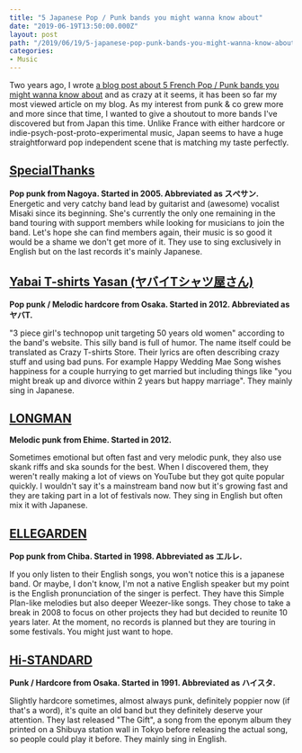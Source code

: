 ```yaml
---
title: "5 Japanese Pop / Punk bands you might wanna know about"
date: "2019-06-19T13:50:00.000Z"
layout: post
path: "/2019/06/19/5-japanese-pop-punk-bands-you-might-wanna-know-about"
categories:
- Music
---
```

Two years ago, I wrote [a blog post about 5 French Pop / Punk bands you might wanna know about](/2017/03/08/5-french-pop-punk-bands-you-might-wanna-know-about) and as crazy at it seems, it has been so far my most viewed article on my blog. As my interest from punk & co grew more and more since that time, I wanted to give a shoutout to more bands I've discovered but from Japan this time.
Unlike France with either hardcore or indie-psych-post-proto-experimental music, Japan seems to have a huge straightforward pop independent scene that is matching my taste perfectly.

## [SpecialThanks](https://open.spotify.com/artist/1ZzoJJ9wVpdlxB8Hp96ENk)

**Pop punk from Nagoya. Started in 2005. Abbreviated as スぺサン.**  
Energetic and very catchy band lead by guitarist and (awesome) vocalist Misaki since its beginning. She's currently the only one remaining in the band touring with support members while looking for musicians to join the band. Let's hope she can find members again, their music is so good it would be a shame we don't get more of it. They use to sing exclusively in English but on the last records it's mainly Japanese.

<YouTube id="VdWOxGluycI" />

## [Yabai T-shirts Yasan (ヤバイTシャツ屋さん)](https://open.spotify.com/artist/3GP0RQRnBvpYVgdVYfcaGS)

**Pop punk / Melodic hardcore from Osaka. Started in 2012. Abbreviated as ヤバT.**  

"3 piece girl's technopop unit targeting 50 years old women" according to the band's website. This silly band is full of humor. The name itself could be translated as Crazy T-shirts Store. Their lyrics are often describing crazy stuff and using bad puns. For example Happy Wedding Mae Song wishes happiness for a couple hurrying to get married but including things like "you might break up and divorce within 2 years but happy marriage". They mainly sing in Japanese.

<YouTube id="lVIHyj9qVy0" />

## [LONGMAN](https://longman.jp/)

**Melodic punk from Ehime. Started in 2012.**  

Sometimes emotional but often fast and very melodic punk, they also use skank riffs and ska sounds for the best. When I discovered them, they weren't really making a lot of views on YouTube but they got quite popular quickly. I wouldn't say it's a mainstream band now but it's growing fast and they are taking part in a lot of festivals now. They sing in English but often mix it with Japanese.

<YouTube id="ZQ8JfvfJqm4" />

## [ELLEGARDEN](https://open.spotify.com/artist/3cbd5GWGOknxmFAe77MDbk)

**Pop punk from Chiba. Started in 1998. Abbreviated as エルレ.**   

If you only listen to their English songs, you won't notice this is a japanese band. Or maybe, I don't know, I'm not a native English speaker but my point is the English pronunciation of the singer is perfect. They have this Simple Plan-like melodies but also deeper Weezer-like songs. They chose to take a break in 2008 to focus on other projects they had but decided to reunite 10 years later. At the moment, no records is planned but they are touring in some festivals. You might just want to hope.

<YouTube id="qLFQ5Y8t2iE" />

## [Hi-STANDARD](https://open.spotify.com/artist/7hTZwqQILVH4bAbN67CeEz)

**Punk / Hardcore from Osaka. Started in 1991. Abbreviated as ハイスタ.**  

Slightly hardcore sometimes, almost always punk, definitely poppier now (if that's a word), it's quite an old band but they definitely deserve your attention. They last released "The Gift", a song from the eponym album they printed on a Shibuya station wall in Tokyo before releasing the actual song, so people could play it before. They mainly sing in English.

<YouTube id="RnYSAWMOK-Y" />
